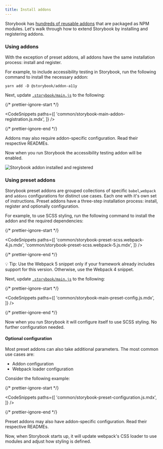 ```yaml
---
title: Install addons
---
```


Storybook has [hundreds of reusable addons](https://storybook.js.org/addons) that are packaged as NPM modules. Let's walk through how to extend Storybook by installing and registering addons.

### Using addons

With the exception of preset addons, all addons have the same installation process: install and register.

For example, to include accessibility testing in Storybook, run the following command to install the necessary addon:

```shell
yarn add -D @storybook/addon-a11y
```

Next, update [`.storybook/main.js`](../configure/overview.mdx#configure-story-rendering) to the following:

{/* prettier-ignore-start */}

<CodeSnippets
  paths={[
    'common/storybook-main-addon-registration.js.mdx',
  ]}
/>

{/* prettier-ignore-end */}

<div class="aside">
Addons may also require addon-specific configuration. Read their respective READMEs.
</div>

Now when you run Storybook the accessibility testing addon will be enabled.

![Storybook addon installed and registered](./storybook-addon-installed-registered.png)

### Using preset addons

Storybook preset addons are grouped collections of specific `babel`,`webpack` and `addons` configurations for distinct use cases. Each one with it's own set of instructions. Preset addons have a three-step installation process: install, register and optionally configuration.

For example, to use SCSS styling, run the following command to install the addon and the required dependencies:

{/* prettier-ignore-start */}

<CodeSnippets
  paths={[
    'common/storybook-preset-scss.webpack-4.js.mdx',
    'common/storybook-preset-scss.webpack-5.js.mdx',
  ]}
/>

{/* prettier-ignore-end */}

<div class="aside">
 💡 Tip: Use the Webpack 5 snippet only if your framework already includes support for this version. Otherwise, use the Webpack 4 snippet. 
</div>

Next, update [`.storybook/main.js`](../configure/overview.mdx#configure-story-rendering) to the following:

{/* prettier-ignore-start */}

<CodeSnippets
  paths={[
    'common/storybook-main-preset-config.js.mdx',
  ]}
/>

{/* prettier-ignore-end */}

Now when you run Storybook it will configure itself to use SCSS styling. No further configuration needed.

#### Optional configuration

Most preset addons can also take additional parameters. The most common use cases are:

- Addon configuration
- Webpack loader configuration

Consider the following example:

{/* prettier-ignore-start */}

<CodeSnippets
  paths={[
    'common/storybook-preset-configuration.js.mdx',
  ]}
/>

{/* prettier-ignore-end */}

<div class="aside">
Preset addons may also have addon-specific configuration. Read their respective READMEs.
</div>

Now, when Storybook starts up, it will update webpack's CSS loader to use modules and adjust how styling is defined.